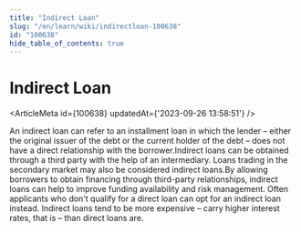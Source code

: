 ```yaml
---
title: "Indirect Loan"
slug: "/en/learn/wiki/indirectloan-100638"
id: "100638"
hide_table_of_contents: true
---
```



# Indirect Loan

<ArticleMeta id={100638} updatedAt={'2023-09-26 13:58:51'} />
<div className='border-solid border-b border-t-0 my-4 border-[var(--ifm-color-gray-300)]' />

An indirect loan can refer to an installment loan in which the lender – either the original issuer of the debt or the current holder of the debt – does not have a direct relationship with the borrower.Indirect loans can be obtained through a third party with the help of an intermediary. Loans trading in the secondary market may also be considered indirect loans.By allowing borrowers to obtain financing through third-party relationships, indirect loans can help to improve funding availability and risk management. Often applicants who don't qualify for a direct loan can opt for an indirect loan instead. Indirect loans tend to be more expensive – carry higher interest rates, that is – than direct loans are.
